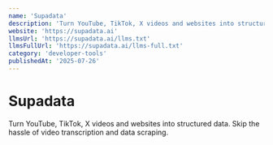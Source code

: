 ```yaml
---
name: 'Supadata'
description: 'Turn YouTube, TikTok, X videos and websites into structured data. Skip the hassle of video transcription and data scraping.'
website: 'https://supadata.ai'
llmsUrl: 'https://supadata.ai/llms.txt'
llmsFullUrl: 'https://supadata.ai/llms-full.txt'
category: 'developer-tools'
publishedAt: '2025-07-26'
---
```


# Supadata

Turn YouTube, TikTok, X videos and websites into structured data. Skip the hassle of video transcription and data scraping.
